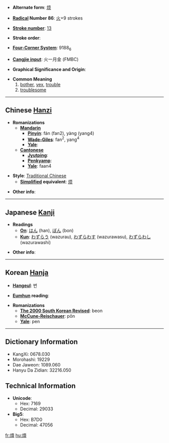 * '''Alternate form''': [[烦]]

* '''[[Wiktionary:Chinese radical index| Radical]] Number 86''': [[Wiktionary:Chinese radical index 火|火]]+9 strokes

* '''[[Wiktionary:Chinese total strokes index|Stroke number]]''': [[Wiktionary:Chinese total strokes index 13|13]]

* '''Stroke order''': 

* '''[[Wiktionary:Chinese four corner index|Four-Corner System]]''': 9188<sub>6</sub>

* '''[[Wiktionary:Chinese Cangjie index|Cangjie input]]''': 火一月金 (FMBC)

* '''Graphical Significance and Origin''': 

* '''Common Meaning'''
*#[[bother]], [[vex]], [[trouble]]
*# [[troublesome]]

----

== Chinese [[Hanzi]] ==

* '''Romanizations'''
** '''[[Mandarin]]'''
*** '''[[Pinyin]]''': fán (fan2), yàng (yang4)
*** '''[[Wade-Giles]]''': fan<sup>2</sup>, yang<sup>4</sup>
*** '''[[Yale]]''': 
** '''[[Cantonese]]'''
*** '''[[Jyutping]]''':
*** '''[[Penkyamp]]''': 
*** '''[[Yale]]''': faan4

* '''Style''': [[Traditional Chinese]] 
** '''[[Simplified Chinese|Simplified]] equivalent''': [[烦]]

* '''Other info''': 

----

== Japanese [[Kanji]] ==

* '''Readings'''
** '''[[On]]''': [[はん]] (han), [[ぼん]] (bon)
** '''[[Kun]]''': [[わずらう]] (wazurau), [[わずらわす]] (wazurawasu), [[わずらわし]] (wazurawashi)

* '''Other info''':  

----

== Korean [[Hanja]] ==

* '''[[Hangeul]]''': 번

* '''[[Eumhun]] reading''': 

* '''Romanizations'''
** '''[[The 2000 South Korean Revised Romanization|The 2000 South Korean Revised]]''': beon
** '''[[McCune-Reischauer]]''': pŏn
** '''[[Yale]]''': pen

----

== Dictionary Information ==

* KangXi: 0678.030
* Morohashi: 19229
* Dae Jaweon: 1089.060
* Hanyu Da Zidian: 32216.050

== Technical Information ==

* '''Unicode''':
** Hex: 7169
** Decimal: 29033
* '''Big5''':
** Hex: B7D0
** Decimal: 47056

[[fr:煩]]
[[hu:煩]]